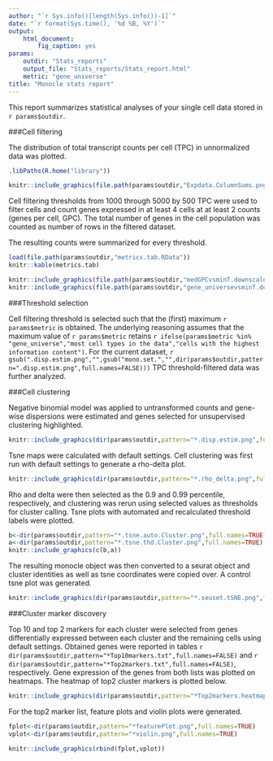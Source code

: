 ```yaml
---
author: "`r Sys.info()[length(Sys.info())-1]`"
date: "`r format(Sys.time(), '%d %B, %Y')`"
output: 
    html_document:
        fig_caption: yes
params:
    outdir: "Stats_reports"
    output_file: "Stats_reports/Stats_report.html"
    metric: "gene_universe"
title: "Monocle stats report"
---
```


This report summarizes statistical analyses of your single cell data stored in `r params$outdir`.    

###Cell filtering

The distribution of total transcript counts per cell (TPC) in unnormalized data was plotted.   

```r
.libPaths(R.home("library"))

knitr::include_graphics(file.path(params$outdir,"Expdata.ColumnSums.png"))
```

Cell filtering thresholds from 1000 through 5000 by 500 TPC were used to filter cells and count genes expressed in at least 4 cells at at least 2 counts (genes per cell, GPC). The total number of genes in the cell population was counted as number of rows in the filtered dataset.   

The resulting counts were summarized for every threshold.   

```r
load(file.path(params$outdir,"metrics.tab.RData"))
knitr::kable(metrics.tab)
```

```r
knitr::include_graphics(file.path(params$outdir,"medGPCvsminT.downscaled.png"))
knitr::include_graphics(file.path(params$outdir,"gene_universevsminT.downscaled.png"))

```

###Threshold selection

Cell filtering threshold is selected such that the (first) maximum `r params$metric` is obtained. The underlying reasoning assumes that the maximum value of `r params$metric` retains  `r ifelse(params$metric %in% "gene_universe","most cell types in the data","cells with the highest information content")`. For the current dataset, `r gsub(".disp.estim.png","",gsub("mono.set.","",dir(params$outdir,pattern=".disp.estim.png",full.names=FALSE)))` TPC threshold-filtered data was further analyzed.

###Cell clustering

Negative binomial model was applied to untransformed counts and gene-wise dispersions were estimated and genes selected for unsupervised clustering highlighted. 

```r
knitr::include_graphics(dir(params$outdir,pattern="*.disp.estim.png",full.names=TRUE))
```

Tsne maps were calculated with default settings. Cell clustering was first run with default settings to generate a rho-delta plot. 

```r
knitr::include_graphics(dir(params$outdir,pattern="*.rho_delta.png",full.names=TRUE))
```

Rho and delta were then selected as the 0.9 and 0.99 percentile, respectively, and clustering was rerun using selected values as thresholds for cluster calling. Tsne plots with automated and recalculated threshold labels were plotted.

```r
b<-dir(params$outdir,pattern="*.tsne.auto.Cluster.png",full.names=TRUE)
a<-dir(params$outdir,pattern="*.tsne.thd.Cluster.png",full.names=TRUE)
knitr::include_graphics(c(b,a))
```

The resulting monocle object was then converted to a seurat object and cluster identities as well as tsne coordinates were copied over. A control tsne plot was generated.

```r
knitr::include_graphics(dir(params$outdir,pattern="*.seuset.tSNE.png",full.names=TRUE))
```

###Cluster marker discovery

Top 10 and top 2 markers for each cluster were selected from genes differentially expressed between each cluster and the remaining cells using default settings. Obtained genes were reported in tables `r dir(params$outdir,pattern="*Top10markers.txt",full.names=FALSE)` and `r dir(params$outdir,pattern="*Top2markers.txt",full.names=FALSE)`, respectively.
Gene expression of the genes from both lists was plotted on heatmaps. The heatmap of top2 cluster markers is plotted below.

```r
knitr::include_graphics(dir(params$outdir,pattern="*Top2markers.heatmap.png",full.names=TRUE))
```

For the top2 marker list, feature plots and violin plots were generated.


```r
fplot<-dir(params$outdir,pattern="*featurePlot.png",full.names=TRUE)
vplot<-dir(params$outdir,pattern="*violin.png",full.names=TRUE)

knitr::include_graphics(rbind(fplot,vplot))
```
